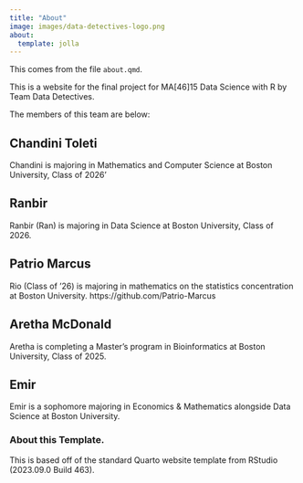 ```yaml
---
title: "About"
image: images/data-detectives-logo.png
about:
  template: jolla
---
```



This comes from the file `about.qmd`.

This is a website for the final project for MA[46]15 Data Science with R by Team Data Detectives.

The members of this team are below:

## Chandini Toleti

Chandini is majoring in Mathematics and Computer Science at Boston University, Class of 2026'

## Ranbir

Ranbir (Ran) is majoring in Data Science at Boston University, Class of 2026. 

## Patrio Marcus

Rio (Class of '26) is majoring in mathematics on the statistics concentration at Boston University.
https://github.com/Patrio-Marcus

## Aretha McDonald

Aretha is completing a Master's program in Bioinformatics at Boston University, Class of 2025.

## Emir

Emir is a sophomore majoring in Economics & Mathematics alongside Data Science at Boston University.

<!-- Please leave in the information below -->

### About this Template.

This is based off of the standard Quarto website template from RStudio (2023.09.0 Build 463).
